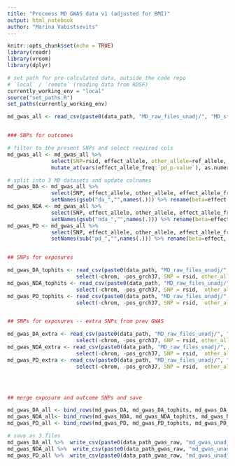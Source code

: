 ```yaml
---
title: "Proceess MD GWAS data v1 (adjusted for BMI)"
output: html_notebook
author: "Marina Vabistsevits"
---
```



```r
knitr::opts_chunk$set(echo = TRUE)
library(readr)
library(vroom)
library(dplyr)
```

```r
# set path for pre-calculated data, outside the code repo
# `local` / `remote` (reading data from RDSF)
currently_working_env = "local"
source("set_paths.R")
set_paths(currently_working_env)

```

```r
md_gwas_all <- read_csv(paste0(data_path, "MD_raw_files_unadj/", "MD_study_required_SNPS_v2_BMI_unadjusted_results_2022-11-04.csv"))


### SNPs for outcomes

# filter to the present SNPs and select required cols
md_gwas_all <- md_gwas_all %>% 
              select(SNP=rsid, effect_allele, other_allele=ref_allele, effect_allele_freq, da_effect:`pd_p-value`) %>% 
              mutate_at(vars(effect_allele_freq:`pd_p-value`), as.numeric)

# split into 3 MD datasets and update colnames
md_gwas_DA <- md_gwas_all %>% 
              select(SNP, effect_allele, other_allele, effect_allele_freq, starts_with("da_")) %>% 
              setNames(gsub("da_","",names(.))) %>% rename(beta=effect, pval="p-value")
md_gwas_NDA <- md_gwas_all %>% 
              select(SNP, effect_allele, other_allele, effect_allele_freq, starts_with("nda_")) %>% 
              setNames(gsub("nda_","",names(.))) %>% rename(beta=effect, pval="p-value")
md_gwas_PD <- md_gwas_all %>% 
              select(SNP, effect_allele, other_allele, effect_allele_freq, starts_with("pd_")) %>% 
              setNames(sub("pd_","",names(.))) %>% rename(beta=effect, pval="p-value")


## SNPs for exposures

md_gwas_DA_tophits <- read_csv(paste0(data_path, "MD_raw_files_unadj/", "BMI_unadjusted_gwas_DA_snps_2022-11-04.csv"), skip=1) %>% 
                      select(-chrom, -pos_grch37, SNP = rsid, other_allele=ref_allele, beta=Effect_size, se=StdErr, pval="P-value")
md_gwas_NDA_tophits <- read_csv(paste0(data_path, "MD_raw_files_unadj/", "BMI_unadjusted_gwas_NDA_snps_2022-11-04.csv"), skip=1) %>% 
                      select(-chrom, -pos_grch37, SNP = rsid,  other_allele=ref_allele, beta=Effect_size, se=StdErr, pval="P-value")
md_gwas_PD_tophits <- read_csv(paste0(data_path, "MD_raw_files_unadj/", "BMI_unadjusted_gwas_PD_snps_2022-11-04.csv"), skip=1) %>% 
                      select(-chrom, -pos_grch37, SNP = rsid,  other_allele=ref_allele, beta=Effect_size, se=StdErr, pval="P-value")


## SNPs for exposures -- extra SNPs from prev GWAS

md_gwas_DA_extra <- read_csv(paste0(data_path, "MD_raw_files_unadj/", "Sieh_2020_DA_snps_BMI_unadjusted_results_2022-11-04.csv"), skip=1) %>% 
                      select(-chrom, -pos_grch37, SNP = rsid, other_allele=ref_allele, beta=Effect_size, se=StdErr, pval="P-value")
md_gwas_NDA_extra <- read_csv(paste0(data_path, "MD_raw_files_unadj/", "Sieh_2020_NDA_snps_BMI_unadjusted_results_2022-11-04.csv"), skip=1) %>% 
                      select(-chrom, -pos_grch37, SNP = rsid,  other_allele=ref_allele, beta=Effect_size, se=StdErr, pval="P-value")
md_gwas_PD_extra <- read_csv(paste0(data_path, "MD_raw_files_unadj/", "Sieh_2020_PD_snps_BMI_unadjusted_results_2022-11-04.csv"), skip=1) %>% 
                      select(-chrom, -pos_grch37, SNP = rsid,  other_allele=ref_allele, beta=Effect_size, se=StdErr, pval="P-value")




## merge exposure and outcome SNPs and save

md_gwas_DA_all <- bind_rows(md_gwas_DA, md_gwas_DA_tophits, md_gwas_DA_extra) %>%  filter(SNP!=".") %>% distinct() 
md_gwas_NDA_all<- bind_rows(md_gwas_NDA, md_gwas_NDA_tophits, md_gwas_NDA_extra) %>%  filter(SNP!=".") %>% distinct() 
md_gwas_PD_all <- bind_rows(md_gwas_PD, md_gwas_PD_tophits, md_gwas_PD_extra) %>%  filter(SNP!=".") %>% distinct() 

# save as 3 files
md_gwas_DA_all %>%  write_csv(paste0(data_path_gwas_raw, "md_gwas_unadj_DA.csv"))
md_gwas_NDA_all %>%  write_csv(paste0(data_path_gwas_raw, "md_gwas_unadj_NDA.csv"))
md_gwas_PD_all %>%  write_csv(paste0(data_path_gwas_raw, "md_gwas_unadj_PD.csv"))

```

